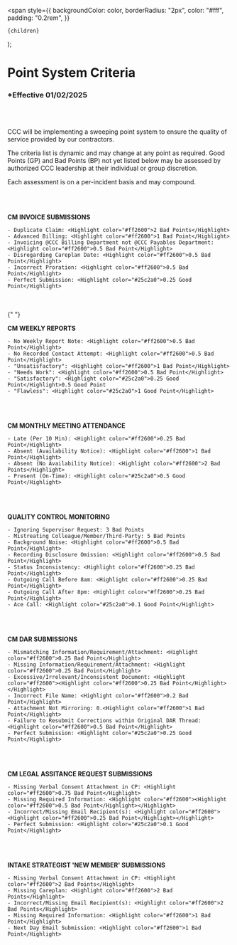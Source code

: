   <span
    style={{
      backgroundColor: color,
      borderRadius: "2px",
      color: "#fff",
      padding: "0.2rem",
    }}
  >
    {children}
  </span>
);

# Point System Criteria

### \*Effective 01/02/2025

<br></br>

CCC will be implementing a sweeping point system to ensure the quality of service provided by our contractors.

The criteria list is dynamic and may change at any point as required. Good Points (GP) and Bad Points (BP) not yet listed
below may be assessed by authorized CCC leadership at their individual or group discretion.

Each assessment is on a per-incident basis and may compound.

<br></br>

**CM INVOICE SUBMISSIONS**

    - Duplicate Claim: <Highlight color="#ff2600">2 Bad Points</Highlight>
    - Advanced Billing: <Highlight color="#ff2600">1 Bad Point</Highlight>
    - Invoicing @CCC Billing Department not @CCC Payables Department: <Highlight color="#ff2600">0.5 Bad Point</Highlight>
    - Disregarding Careplan Date: <Highlight color="#ff2600">0.5 Bad Point</Highlight>
    - Incorrect Proration: <Highlight color="#ff2600">0.5 Bad Point</Highlight>
    - Perfect Submission: <Highlight color="#25c2a0">0.25 Good Point</Highlight>

<br></br>{" "}

**CM WEEKLY REPORTS**

    - No Weekly Report Note: <Highlight color="#ff2600">0.5 Bad Point</Highlight>
    - No Recorded Contact Attempt: <Highlight color="#ff2600">0.5 Bad Point</Highlight>
    - "Unsatisfactory": <Highlight color="#ff2600">1 Bad Point</Highlight>
    - "Needs Work": <Highlight color="#ff2600">0.5 Bad Point</Highlight>
    - "Satisfactory": <Highlight color="#25c2a0">0.25 Good Point</Highlight>0.5 Good Point
    - "Flawless": <Highlight color="#25c2a0">1 Good Point</Highlight>

<br></br>

**CM MONTHLY MEETING ATTENDANCE**

    - Late (Per 10 Min): <Highlight color="#ff2600">0.25 Bad Point</Highlight>
    - Absent (Availability Notice): <Highlight color="#ff2600">1 Bad Point</Highlight>
    - Absent (No Availability Notice): <Highlight color="#ff2600">2 Bad Points</Highlight>
    - Present (On-Time): <Highlight color="#25c2a0">0.5 Good Point</Highlight>

<br></br>

**QUALITY CONTROL MONITORING**

    - Ignoring Supervisor Request: 3 Bad Points
    - Mistreating Colleague/Member/Third-Party: 5 Bad Points
    - Background Noise: <Highlight color="#ff2600">0.5 Bad Point</Highlight>
    - Recording Disclosure Omission: <Highlight color="#ff2600">0.5 Bad Point</Highlight>
    - Status Inconsistency: <Highlight color="#ff2600">0.25 Bad Point</Highlight>
    - Outgoing Call Before 8am: <Highlight color="#ff2600">0.25 Bad Point</Highlight>
    - Outgoing Call After 8pm: <Highlight color="#ff2600">0.25 Bad Point</Highlight>
    - Ace Call: <Highlight color="#25c2a0">0.1 Good Point</Highlight>

<br></br>

**CM DAR SUBMISSIONS**

    - Mismatching Information/Requirement/Attachment: <Highlight color="#ff2600">0.25 Bad Point</Highlight>
    - Missing Information/Requirement/Attachment: <Highlight color="#ff2600">0.25 Bad Point</Highlight>
    - Excessive/Irrelevant/Inconsistent Document: <Highlight color="#ff2600"><Highlight color="#ff2600">0.25 Bad Point</Highlight></Highlight>
    - Incorrect File Name: <Highlight color="#ff2600">0.2 Bad Point</Highlight>
    - Attachment Not Mirroring: 0.<Highlight color="#ff2600">1 Bad Point</Highlight>
    - Failure to Resubmit Corrections within Original DAR Thread: <Highlight color="#ff2600">0.5 Bad Point</Highlight>
    - Perfect Submission: <Highlight color="#25c2a0">0.25 Good Point</Highlight>

<br></br>

**CM LEGAL ASSITANCE REQUEST SUBMISSIONS**

    - Missing Verbal Consent Attachment in CP: <Highlight color="#ff2600">0.75 Bad Point</Highlight>
    - Missing Required Information: <Highlight color="#ff2600"><Highlight color="#ff2600">0.5 Bad Point</Highlight></Highlight>
    - Incorrect/Missing Email Recipient(s): <Highlight color="#ff2600"><Highlight color="#ff2600">0.25 Bad Point</Highlight></Highlight>
    - Perfect Submission: <Highlight color="#25c2a0">0.1 Good Point</Highlight>

<br></br>

**INTAKE STRATEGIST 'NEW MEMBER' SUBMISSIONS**

    - Missing Verbal Consent Attachment in CP: <Highlight color="#ff2600">2 Bad Points</Highlight>
    - Missing Careplan: <Highlight color="#ff2600">2 Bad Points</Highlight>
    - Incorrect/Missing Email Recipient(s): <Highlight color="#ff2600">2 Bad Points</Highlight>
    - Missing Required Information: <Highlight color="#ff2600">1 Bad Point</Highlight>
    - Next Day Email Submission: <Highlight color="#ff2600">1 Bad Point</Highlight>

<br></br>
